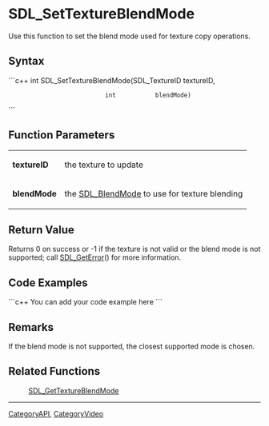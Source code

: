 <!-- pragma section-numbers off -->
<!-- pragma disable-camelcase -->

= SDL_SetTextureBlendMode =
Use this function to set the blend mode used for texture copy operations.


== Syntax ==
```c++
int SDL_SetTextureBlendMode(SDL_TextureID textureID,
                            int           blendMode)
```

== Function Parameters ==
{|
|'''textureID'''
|the texture to update
|-
|'''blendMode'''
|the [[SDL_BlendMode]] to use for texture blending
|}

== Return Value ==
Returns 0 on success or -1 if the texture is not valid or the blend mode is not supported; call [[SDL_GetError]]() for more information.

== Code Examples ==
```c++
You can add your code example here
```

== Remarks ==
If the blend mode is not supported, the closest supported mode is chosen.

== Related Functions ==
:[[SDL_GetTextureBlendMode]]

----
[[CategoryAPI]], [[CategoryVideo]]
